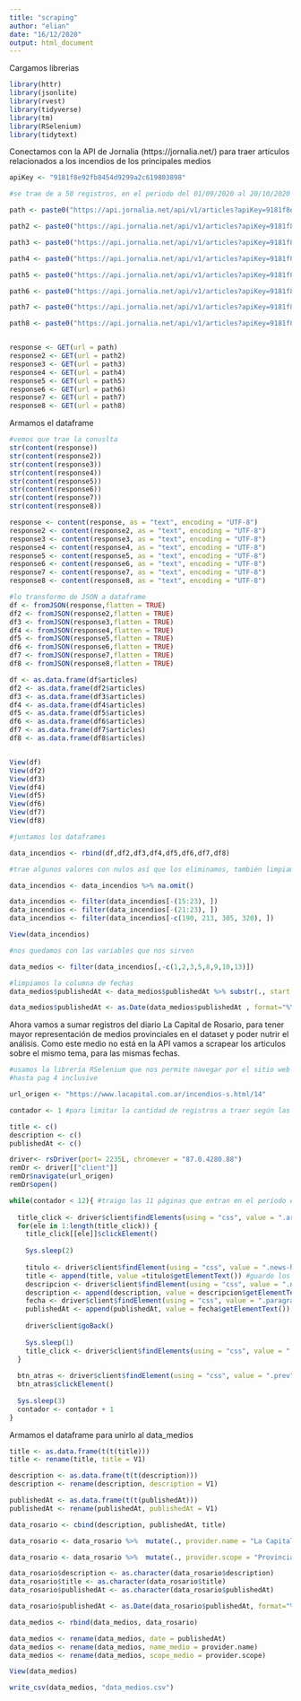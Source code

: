 ```yaml
---
title: "scraping"
author: "elian"
date: "16/12/2020"
output: html_document
---
```

Cargamos librerias
```r
library(httr)
library(jsonlite)
library(rvest)
library(tidyverse)
library(tm)
library(RSelenium)
library(tidytext)
```

Conectamos con la API de Jornalia (https://jornalia.net/) para traer artículos relacionados a los incendios de los principales medios
```r
apiKey <- "9181f8e92fb8454d9299a2c619803898"

#se trae de a 50 registros, en el periodo del 01/09/2020 al 20/10/2020 de los principales medios nacionales y medios provinciales de Córdoba

path <- paste0("https://api.jornalia.net/api/v1/articles?apiKey=9181f8e92fb8454d9299a2c619803898&search=incendios&providers=Clarin%2CTN%2CPagina12%2CLaNacion%2CTelam%2CInfobae%2CLaVozCB%2CCadena3CB%2CLaTinta&categories=LOCALES%2CNACIONALES%2CSOCIEDAD%2CPOLITICA%2CECONOMIA&startDate=2020-09-01&endDate=2020-09-23")

path2 <- paste0("https://api.jornalia.net/api/v1/articles?apiKey=9181f8e92fb8454d9299a2c619803898&search=incendios+forestales&providers=Clarin%2CTN%2CPagina12%2CLaNacion%2CTelam%2CInfobae%2CLaVozCB%2CCadena3CB%2CLaTinta&categories=LOCALES%2CNACIONALES%2CSOCIEDAD%2CPOLITICA%2CECONOMIA&startDate=2020-09-24&endDate=2020-09-24")

path3 <- paste0("https://api.jornalia.net/api/v1/articles?apiKey=9181f8e92fb8454d9299a2c619803898&search=incendios+forestales&providers=Clarin%2CTN%2CPagina12%2CLaNacion%2CTelam%2CInfobae%2CLaVozCB%2CCadena3CB%2CLaTinta&categories=LOCALES%2CNACIONALES%2CSOCIEDAD%2CPOLITICA%2CECONOMIA&startDate=2020-09-25&endDate=2020-09-28")

path4 <- paste0("https://api.jornalia.net/api/v1/articles?apiKey=9181f8e92fb8454d9299a2c619803898&search=incendios+forestales&providers=Clarin%2CTN%2CPagina12%2CLaNacion%2CTelam%2CInfobae%2CLaVozCB%2CCadena3CB%2CLaTinta&categories=LOCALES%2CNACIONALES%2CSOCIEDAD%2CPOLITICA%2CECONOMIA&startDate=2020-09-29&endDate=2020-10-01")

path5 <- paste0("https://api.jornalia.net/api/v1/articles?apiKey=9181f8e92fb8454d9299a2c619803898&search=incendios+forestales&providers=Clarin%2CTN%2CPagina12%2CLaNacion%2CTelam%2CInfobae%2CLaVozCB%2CCadena3CB%2CLaTinta&categories=LOCALES%2CNACIONALES%2CSOCIEDAD%2CPOLITICA%2CECONOMIA&startDate=2020-10-02&endDate=2020-10-05")

path6 <- paste0("https://api.jornalia.net/api/v1/articles?apiKey=9181f8e92fb8454d9299a2c619803898&search=incendios+forestales&providers=Clarin%2CTN%2CPagina12%2CLaNacion%2CTelam%2CInfobae%2CLaVozCB%2CCadena3CB%2CLaTinta&categories=LOCALES%2CNACIONALES%2CSOCIEDAD%2CPOLITICA%2CECONOMIA&startDate=2020-10-06&endDate=2020-10-07")

path7 <- paste0("https://api.jornalia.net/api/v1/articles?apiKey=9181f8e92fb8454d9299a2c619803898&search=incendios+forestales&providers=Clarin%2CTN%2CPagina12%2CLaNacion%2CTelam%2CInfobae%2CLaVozCB%2CCadena3CB%2CLaTinta&categories=LOCALES%2CNACIONALES%2CSOCIEDAD%2CPOLITICA%2CECONOMIA&startDate=2020-10-08&endDate=2020-10-12")

path8 <- paste0("https://api.jornalia.net/api/v1/articles?apiKey=9181f8e92fb8454d9299a2c619803898&search=incendios+forestales&providers=Clarin%2CTN%2CPagina12%2CLaNacion%2CTelam%2CInfobae%2CLaVozCB%2CCadena3CB%2CLaTinta&categories=LOCALES%2CNACIONALES%2CSOCIEDAD%2CPOLITICA%2CECONOMIA&startDate=2020-10-13&endDate=2020-10-20")


response <- GET(url = path)
response2 <- GET(url = path2)
response3 <- GET(url = path3)
response4 <- GET(url = path4)
response5 <- GET(url = path5)
response6 <- GET(url = path6)
response7 <- GET(url = path7)
response8 <- GET(url = path8)

```

Armamos el dataframe

```r
#vemos que trae la conuslta
str(content(response))
str(content(response2))
str(content(response3))
str(content(response4))
str(content(response5))
str(content(response6))
str(content(response7))
str(content(response8))

response <- content(response, as = "text", encoding = "UTF-8")
response2 <- content(response2, as = "text", encoding = "UTF-8")
response3 <- content(response3, as = "text", encoding = "UTF-8")
response4 <- content(response4, as = "text", encoding = "UTF-8")
response5 <- content(response5, as = "text", encoding = "UTF-8")
response6 <- content(response6, as = "text", encoding = "UTF-8")
response7 <- content(response7, as = "text", encoding = "UTF-8")
response8 <- content(response8, as = "text", encoding = "UTF-8")

#lo transformo de JSON a dataframe
df <- fromJSON(response,flatten = TRUE)
df2 <- fromJSON(response2,flatten = TRUE)
df3 <- fromJSON(response3,flatten = TRUE)
df4 <- fromJSON(response4,flatten = TRUE)
df5 <- fromJSON(response5,flatten = TRUE)
df6 <- fromJSON(response6,flatten = TRUE)
df7 <- fromJSON(response7,flatten = TRUE)
df8 <- fromJSON(response8,flatten = TRUE)

df <- as.data.frame(df$articles)
df2 <- as.data.frame(df2$articles)
df3 <- as.data.frame(df3$articles)
df4 <- as.data.frame(df4$articles)
df5 <- as.data.frame(df5$articles)
df6 <- as.data.frame(df6$articles)
df7 <- as.data.frame(df7$articles)
df8 <- as.data.frame(df8$articles)


View(df)
View(df2)
View(df3)
View(df4)
View(df5)
View(df6)
View(df7)
View(df8)

#juntamos los dataframes

data_incendios <- rbind(df,df2,df3,df4,df5,df6,df7,df8)

#trae algunos valores con nulos así que los eliminamos, también limpiamos algunos artículos que a simple vista no están relacionados con el análisis

data_incendios <- data_incendios %>% na.omit()

data_incendios <- filter(data_incendios[-(15:23), ])
data_incendios <- filter(data_incendios[-(21:23), ])
data_incendios <- filter(data_incendios[-c(190, 213, 305, 320), ])

View(data_incendios)

#nos quedamos con las variables que nos sirven

data_medios <- filter(data_incendios[,-c(1,2,3,5,8,9,10,13)])

#limpiamos la columna de fechas
data_medios$publishedAt <- data_medios$publishedAt %>% substr(., start = 1, stop = 10)

data_medios$publishedAt <- as.Date(data_medios$publishedAt , format="%Y-%m-%d")

```

Ahora vamos a sumar registros del diario La Capital de Rosario, para tener mayor representación de medios provinciales en el dataset y poder nutrir el análisis. Como este medio no está en la API vamos a scrapear los articulos sobre el mismo tema, para las mismas fechas.

```r
#usamos la librería RSelenium que nos permite navegar por el sitio web y scrapear los datos
#hasta pag 4 inclusive

url_origen <- "https://www.lacapital.com.ar/incendios-s.html/14"

contador <- 1 #para limitar la cantidad de registros a traer según las páginas

title <- c()
description <- c()
publishedAt <- c()

driver<- rsDriver(port= 2235L, chromever = "87.0.4280.88")
remDr <- driver[["client"]]
remDr$navigate(url_origen)
remDr$open()

while(contador < 12){ #traigo las 11 páginas que entran en el período establecido
  
  title_click <- driver$client$findElements(using = "css", value = ".article-news-title") #busco los comentarios
  for(ele in 1:length(title_click)) {
    title_click[[ele]]$clickElement()
    
    Sys.sleep(2)
    
    titulo <- driver$client$findElement(using = "css", value = ".news-header-title")
    title <- append(title, value =titulo$getElementText()) #guardo los comentarios
    descripcion <- driver$client$findElement(using = "css", value = ".news-header-description")
    description <- append(description, value = descripcion$getElementText())
    fecha <- driver$client$findElement(using = "css", value = ".paragraph-date")
    publishedAt <- append(publishedAt, value = fecha$getElementText())
    
    driver$client$goBack()
    
    Sys.sleep(1)
    title_click <- driver$client$findElements(using = "css", value = ".article-news-title")
  }
  
  btn_atras <- driver$client$findElement(using = "css", value = ".prev")
  btn_atras$clickElement()
  
  Sys.sleep(3)
  contador <- contador + 1
}


```

Armamos el dataframe para unirlo al data_medios
```r
title <- as.data.frame(t(t(title)))
title <- rename(title, title = V1)

description <- as.data.frame(t(t(description)))
description <- rename(description, description = V1)

publishedAt <- as.data.frame(t(t(publishedAt)))
publishedAt <- rename(publishedAt, publishedAt = V1)

data_rosario <- cbind(description, publishedAt, title)

data_rosario <- data_rosario %>%  mutate(., provider.name = "La Capital")

data_rosario <- data_rosario %>%  mutate(., provider.scope = "Provincial")

data_rosario$description <- as.character(data_rosario$description)
data_rosario$title <- as.character(data_rosario$title)
data_rosario$publishedAt <- as.character(data_rosario$publishedAt)

data_rosario$publishedAt <- as.Date(data_rosario$publishedAt, format="%A %d de %B de %Y")

data_medios <- rbind(data_medios, data_rosario)

data_medios <- rename(data_medios, date = publishedAt)
data_medios <- rename(data_medios, name_medio = provider.name)
data_medios <- rename(data_medios, scope_medio = provider.scope)

View(data_medios)

write_csv(data_medios, "data_medios.csv")

```


